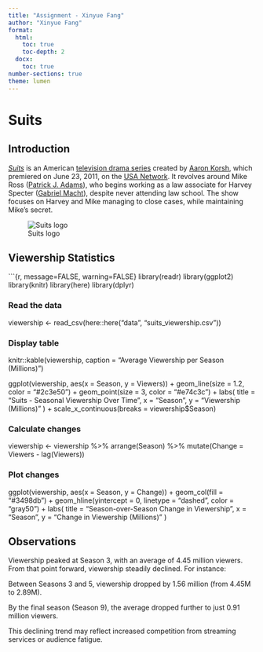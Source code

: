 ```yaml
---
title: "Assignment - Xinyue Fang"
author: "Xinyue Fang"
format: 
  html:
    toc: true
    toc-depth: 2
  docx: 
    toc: true
number-sections: true
theme: lumen
---
```


# Suits

## Introduction

[*Suits*](https://en.wikipedia.org/wiki/Suits_(American_TV_series)) is an American [television drama series](https://en.wikipedia.org/wiki/Television_drama_series "Television drama series") created by [Aaron Korsh](https://en.wikipedia.org/wiki/Aaron_Korsh "Aaron Korsh"), which premiered on June 23, 2011, on the [USA Network](https://en.wikipedia.org/wiki/USA_Network "USA Network"). It revolves around Mike Ross ([Patrick J. Adams](https://en.wikipedia.org/wiki/Patrick_J._Adams "Patrick J. Adams")), who begins working as a law associate for Harvey Specter ([Gabriel Macht](https://en.wikipedia.org/wiki/Gabriel_Macht "Gabriel Macht")), despite never attending law school. The show focuses on Harvey and Mike managing to close cases, while maintaining Mike's secret.

![Suits logo](https://th.bing.com/th/id/OIP.vVV0jfsv8ZUvuP4hXHmwYAHaLH?w=120&h=180&c=7&r=0&o=5&dpr=1.5&pid=1.7)

## Viewership Statistics

\`\`\`{r, message=FALSE, warning=FALSE} library(readr) library(ggplot2) library(knitr) library(here) library(dplyr)

### Read the data

viewership \<- read_csv(here::here("data", "suits_viewership.csv"))

### Display table

knitr::kable(viewership, caption = "Average Viewership per Season (Millions)")

ggplot(viewership, aes(x = Season, y = Viewers)) + geom_line(size = 1.2, color = "#2c3e50") + geom_point(size = 3, color = "#e74c3c") + labs( title = "Suits - Seasonal Viewership Over Time", x = "Season", y = "Viewership (Millions)" ) + scale_x_continuous(breaks = viewership\$Season)

### Calculate changes

viewership \<- viewership %\>% arrange(Season) %\>% mutate(Change = Viewers - lag(Viewers))

### Plot changes

ggplot(viewership, aes(x = Season, y = Change)) + geom_col(fill = "#3498db") + geom_hline(yintercept = 0, linetype = "dashed", color = "gray50") + labs( title = "Season-over-Season Change in Viewership", x = "Season", y = "Change in Viewership (Millions)" )

## Observations

Viewership peaked at Season 3, with an average of 4.45 million viewers. From that point forward, viewership steadily declined. For instance:

Between Seasons 3 and 5, viewership dropped by 1.56 million (from 4.45M to 2.89M).

By the final season (Season 9), the average dropped further to just 0.91 million viewers.

This declining trend may reflect increased competition from streaming services or audience fatigue.
